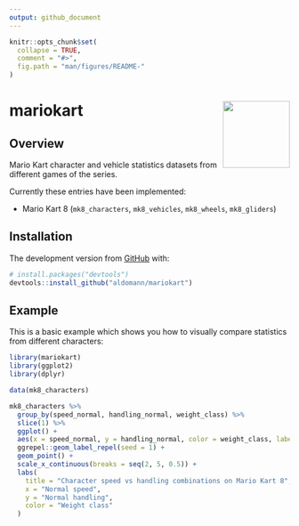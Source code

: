 ```yaml
---
output: github_document
---
```


```r
knitr::opts_chunk$set(
  collapse = TRUE,
  comment = "#>",
  fig.path = "man/figures/README-"
)
```
# mariokart <img src="man/figures/logo.png" align="right" width="120" />

<!-- badges: start -->
<!-- badges: end -->

## Overview

Mario Kart character and vehicle statistics datasets from different games of the series.

Currently these entries have been implemented:
 
- Mario Kart 8 (`mk8_characters`, `mk8_vehicles`, `mk8_wheels`, `mk8_gliders`)

## Installation

<!-- You can install the released version of mariokart from [CRAN](https://CRAN.R-project.org) with: -->

<!-- ``` r -->
<!-- install.packages("mariokart") -->
<!-- ``` -->

<!-- And  -->
The development version from [GitHub](https://github.com/) with:

``` r
# install.packages("devtools")
devtools::install_github("aldomann/mariokart")
```
## Example

This is a basic example which shows you how to visually compare statistics from different characters:

```r
library(mariokart)
library(ggplot2)
library(dplyr)
```

```r
data(mk8_characters)

mk8_characters %>% 
  group_by(speed_normal, handling_normal, weight_class) %>% 
  slice(1) %>% 
  ggplot() +
  aes(x = speed_normal, y = handling_normal, color = weight_class, label = character) +
  ggrepel::geom_label_repel(seed = 1) +
  geom_point() +
  scale_x_continuous(breaks = seq(2, 5, 0.5)) +
  labs(
    title = "Character speed vs handling combinations on Mario Kart 8",
    x = "Normal speed",
    y = "Normal handling",
    color = "Weight class"
  )
```
